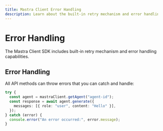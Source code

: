---
title: Mastra Client Error Handling
description: Learn about the built-in retry mechanism and error handling capabilities in the Mastra client-js SDK.
---

# Error Handling

The Mastra Client SDK includes built-in retry mechanism and error handling capabilities.

## Error Handling

All API methods can throw errors that you can catch and handle:

```typescript
try {
  const agent = mastraClient.getAgent("agent-id");
  const response = await agent.generate({
    messages: [{ role: "user", content: "Hello" }],
  });
} catch (error) {
  console.error("An error occurred:", error.message);
}
```
